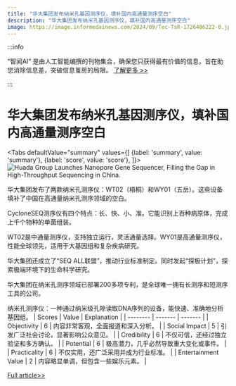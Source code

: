 ```yaml
---
title: "华大集团发布纳米孔基因测序仪，填补国内高通量测序空白"
description: "华大集团发布纳米孔基因测序仪，填补国内高通量测序空白"
image: https://image.informedainews.com/2024/09/Tec-TsR-1726486222-0.jpg
---
```



:::info

“智闻AI“ 是由人工智能编撰的刊物集合，确保您只获得最有价值的信息，旨在助您消除信息差，突破信息茧房的局限。  [了解更多 >>](/)

:::

# 华大集团发布纳米孔基因测序仪，填补国内高通量测序空白


<Tabs
	defaultValue="summary"
	values={[
	{label: 'summary', value: 'summary'},
	{label: 'score', value: 'score'},
]}>
<TabItem value="summary">
<img
  src="https://image.informedainews.com/2024/09/Tec-TsR-1726486222-0.jpg"
  alt="Huada Group Launches Nanopore Gene Sequencer, Filling the Gap in High-Throughput Sequencing in China."
/>



华大集团发布了两款纳米孔测序仪：WT02（梧桐）和WY01（五岳）。这些设备填补了中国在高通量纳米孔测序领域的空白。

CycloneSEQ测序仪有四个特点：长、快、小、准。它能识别上百种病原体，完成上千个物种的单菌组装。

WT02是中通量测序仪，支持独立运行，灵活通量选择。WY01是高通量测序仪，性能全球领先，适用于大基因组和复杂疾病研究。

华大集团还成立了“SEQ ALL联盟”，推动行业标准制定。同时发起“探极计划”，探索极端环境下的生命科学研究。

华大集团在纳米孔测序领域已部署200多项专利，是全球唯一拥有长测序和短测序工具的公司。

纳米孔测序仪：一种通过纳米级孔隙读取DNA序列的设备，能快速、准确地分析基因组。
</TabItem>
<TabItem value="score">
	| Scores     | Value   | Explanation |
	| -------- | ------- | ------- |
	| Objectivity  | 6    | 内容非常客观，全面报道和深入分析。    |
	| Social Impact | 5     | 引发广泛社会讨论，显著影响公众意见。    |
	| Credibility    | 6    | 不仅可信，还经过独立验证和多方确认。    |
	| Potential    | 6    | 极高潜力，几乎必然导致重大变化或事件。    |
	| Practicality    | 6    | 不仅实用，还广泛采用并成为行业标准。    |
	| Entertainment Value    | 2    | 内容略显单调，但包含一些娱乐元素。    |
</TabItem>
</Tabs>

[Full article>>](https://www.mittrchina.com/news/detail/13779)
